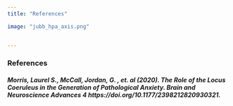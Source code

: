 ```yaml
---
title: "References"

image: "jubb_hpa_axis.png"


---
```


### References

##### Morris, Laurel S., McCall, Jordan, G. , et. al (2020). The Role of the Locus Coeruleus in the Generation of Pathological Anxiety. Brain and Neuroscience Advances 4  https://doi.org/10.1177/2398212820930321.
